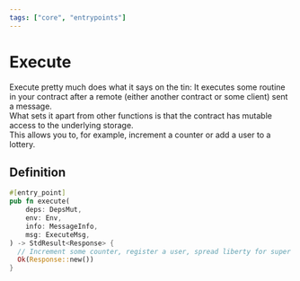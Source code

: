 ```yaml
---
tags: ["core", "entrypoints"]
---
```



# Execute

Execute pretty much does what it says on the tin: It executes some routine in
your contract after a remote (either another contract or some client) sent a
message.  
What sets it apart from other functions is that the contract has mutable access
to the underlying storage.  
This allows you to, for example, increment a counter or add a user to a lottery.

## Definition

```rust filename="contract.rs" template="core"
#[entry_point]
pub fn execute(
    deps: DepsMut,
    env: Env,
    info: MessageInfo,
    msg: ExecuteMsg,
) -> StdResult<Response> {
  // Increment some counter, register a user, spread liberty for super earth!
  Ok(Response::new())
}
```
